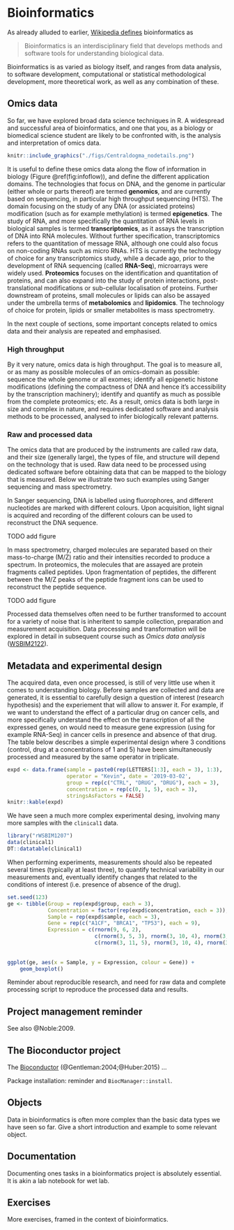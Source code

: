 # Bioinformatics {#sec:bioinfo}

As already alluded to earlier, [Wikipedia
defines](https://en.wikipedia.org/wiki/Bioinformatics) bioinformatics
as

> Bioinformatics is an interdisciplinary field that develops methods
  and software tools for understanding biological data.

Bioinformatics is as varied as biology itself, and ranges from data
analysis, to software development, computational or statistical
methodological development, more theoretical work, as well as any
combination of these.

## Omics data

So far, we have explored broad data science techniques in R. A
widespread and successful area of bioinformatics, and one that you, as
a biology or biomedical science student are likely to be confronted
with, is the analysis and interpretation of omics data.

```r
knitr::include_graphics("./figs/Centraldogma_nodetails.png")
```

It is useful to define these omics data along the flow of information
in biology (Figure \@ref(fig:infoflow)), and define the different
application domains. The technologies that focus on DNA, and the
genome in particular (either whole or parts thereof) are termed
**genomics**, and are currently based on sequencing, in particular
high throughput sequencing (HTS). The domain focusing on the study of
any DNA (or assiciated proteins) modification (such as for example
methylation) is termed **epigenetics**. The study of RNA, and more
specifically the quantitation of RNA levels in biological samples is
termed **transcriptomics**, as it assays the transcription of DNA into
RNA molecules. Without further specification, transcriptomics refers
to the quantitation of message RNA, although one could also focus on
non-coding RNAs such as micro RNAs. HTS is currently the technology of
choice for any transcriptomics study, while a decade ago, prior to the
development of RNA sequencing (called **RNA-Seq**), microarrays were
widely used. **Proteomics** focuses on the identification and
quantitation of proteins, and can also expand into the study of
protein interactions, post-translational modifications or sub-cellular
localisation of proteins. Further downstream of proteins, small
molecules or lipids can also be assayed under the umbrella terms of
**metabolomics** and **lipidomics**. The technology of choice for
protein, lipids or smaller metabolites is mass spectrometry.

In the next couple of sections, some important concepts related to
omics data and their analysis are repeated and emphasised.

### High throughput {-}

By it very nature, omics data is high throughput. The goal is to
measure all, or as many as possible molecules of an omics-domain as
possible: sequence the whole genome or all exomes; identify all
epigenetic histone modifications (defining the compactness of DNA and
hence it's accessibility by the transcription machinery); identify and
quantify as much as possible from the complete proteomics; etc. As a
result, omics data is both large in size and complex in nature, and
requires dedicated software and analysis methods to be processed,
analysed to infer biologically relevant patterns. 

### Raw and processed data {-}

The omics data that are produced by the instruments are called raw
data, and their size (generally large), the types of file, and
structure will depend on the technology that is used. Raw data need to
be processed using dedicated software before obtaining data that can
be mapped to the biology that is measured. Below we illustrate two
such examples using Sanger sequencing and mass spectrometry. 

In Sanger sequencing, DNA is labelled using fluorophores, and
different nucleotides are marked with different colours. Upon
acquisition, light signal is acquired and recording of the different
colours can be used to reconstruct the DNA sequence. 

TODO add figure

In mass spectrometry, charged molecules are separated based on their
mass-to-charge (M/Z) ratio and their intensities recorded to produce a
spectrum. In proteomics, the molecules that are assayed are protein
fragments called peptides. Upon fragmentation of peptides, the
different between the M/Z peaks of the peptide fragment ions can be
used to reconstruct the peptide sequence.

TODO add figure

Processed data themselves often need to be further transformed to
account for a variety of noise that is inheritent to sample
collection, preparation and measurement acquisition. Data processing
and transformation will be explored in detail in subsequent course
such as *Omics data analysis*
([WSBIM2122](https://github.com/UCLouvain-CBIO/WSBIM2122)).

## Metadata and experimental design {-}

The acquired data, even once processed, is still of very little use
when it comes to understanding biology. Before samples are collected
and data are generated, it is essential to carefully design a question
of interest (research hypothesis) and the experiement that will allow
to answer it. For example, if we want to understand the effect of a
particular drug on cancer cells, and more specifically understand the
effect on the transcription of all the expressed genes, on would need
to measure gene expression (using for example RNA-Seq) in cancer cells
in presence and absence of that drug. The table below describes a
simple experimental design where 3 conditions (control, drug at a
concentrations of 1 and 5) have been simultaneously processed and
measured by the same operator in triplicate.

```r
expd <- data.frame(sample = paste0(rep(LETTERS[1:3], each = 3), 1:3),
                   operator = "Kevin", date = '2019-03-02',
                   group = rep(c("CTRL", "DRUG", "DRUG"), each = 3),
                   concentration = rep(c(0, 1, 5), each = 3),
                   stringsAsFactors = FALSE)
knitr::kable(expd)
```

We have seen a much more complex experimental desing, involving many
more samples with the `clinical1` data.

```r
library("rWSBIM1207")
data(clinical1)
DT::datatable(clinical1)
```

When performing experiments, measurements should also be repeated
several times (typically at least three), to quantify technical
variability in our measurements and, eventually identify changes that
related to the conditions of interest (i.e. presence of absence of the
drug).

```r
set.seed(123)
ge <- tibble(Group = rep(expd$group, each = 3),
             Concentration = factor(rep(expd$concentration, each = 3)),
             Sample = rep(expd$sample, each = 3),
             Gene = rep(c("A1CF", "BRCA1", "TP53"), each = 9),
             Expression = c(rnorm(9, 6, 2),
                            c(rnorm(3, 5, 3), rnorm(3, 10, 4), rnorm(3, 13, 5)),
                            c(rnorm(3, 11, 5), rnorm(3, 10, 4), rnorm(3, 6, 3))))
                      
       
ggplot(ge, aes(x = Sample, y = Expression, colour = Gene)) +
    geom_boxplot()
```

Reminder about reproducible research, and need for raw data and
complete processing script to reproduce the processed data and
results.

## Project management reminder

See also @Noble:2009.

## The Bioconductor project {#sec:bioconductor}

The [Bioconductor](http://www.bioconductor.org) (@Gentleman:2004;@Huber:2015) ...

Package installation: reminder and `BiocManager::install`.


## Objects

Data in bioinformatics is often more complex than the basic data types
we have seen so far. Give a short introduction and example to some
relevant object.

## Documentation

Documenting ones tasks in a bioinformatics project is absolutely
essential. It is akin a lab notebook for wet lab.



## Exercises

More exercises, framed in the context of bioinformatics.
